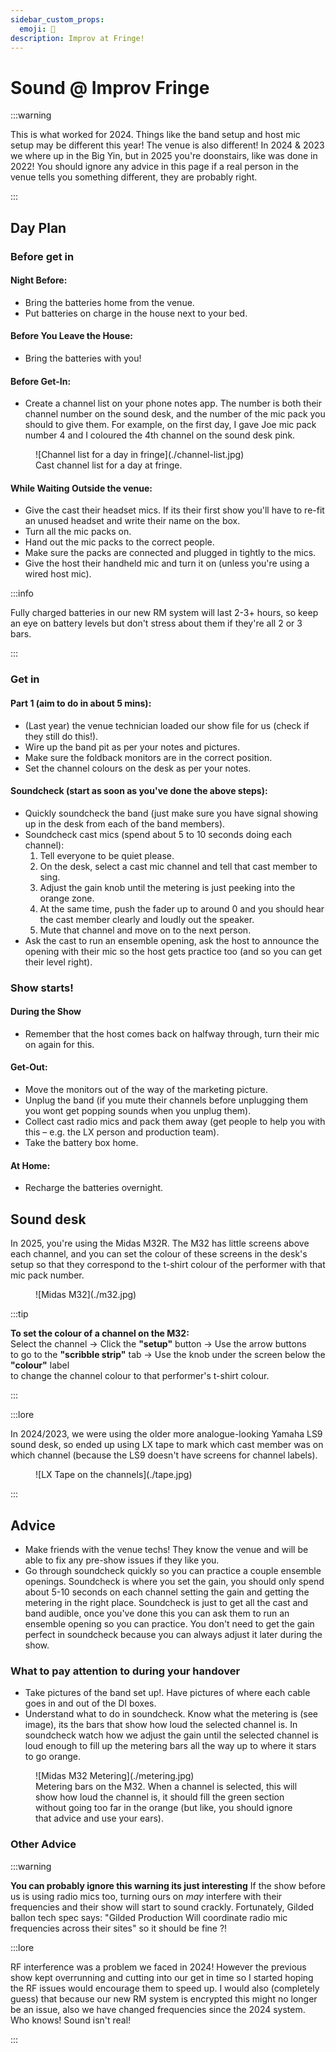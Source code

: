 ```yaml
---
sidebar_custom_props:
  emoji: 🐒
description: Improv at Fringe!
---
```


# Sound @ Improv Fringe

:::warning

This is what worked for 2024. Things like the band setup and host mic setup may be different this year! The venue is
also different! In 2024 & 2023 we where up in the Big Yin, but in 2025 you're doonstairs, like was done in 2022! You
should ignore any advice in this page if a real person in the venue tells you something different, they are probably
right.

:::

## Day Plan

### Before get in

#### Night Before:

- Bring the batteries home from the venue.
- Put batteries on charge in the house next to your bed.

#### Before You Leave the House:

- Bring the batteries with you!

#### Before Get-In:

- Create a channel list on your phone notes app. The number is both their channel number on the sound desk, and the
  number of the mic pack you should to give them. For example, on the first day, I gave Joe mic pack number 4 and I
  coloured the 4th channel on the sound desk pink.

<figure class="img-small">
  ![Channel list for a day in fringe](./channel-list.jpg)
  <figcaption>Cast channel list for a day at fringe.</figcaption>
</figure>

#### While Waiting Outside the venue:

- Give the cast their headset mics. If its their first show you'll have to re-fit an unused headset and write their name
  on the box.
- Turn all the mic packs on.
- Hand out the mic packs to the correct people.
- Make sure the packs are connected and plugged in tightly to the mics.
- Give the host their handheld mic and turn it on (unless you're using a wired host mic).

:::info

Fully charged batteries in our new RM system will last 2-3+ hours, so keep an eye on battery levels but don't stress
about them if they're all 2 or 3 bars.

:::

### Get in

#### Part 1 (aim to do in about 5 mins):

- (Last year) the venue technician loaded our show file for us (check if they still do this!).
- Wire up the band pit as per your notes and pictures.
- Make sure the foldback monitors are in the correct position.
- Set the channel colours on the desk as per your notes.

#### Soundcheck (start as soon as you've done the above steps):

- Quickly soundcheck the band (just make sure you have signal showing up in the desk from each of the band members).
- Soundcheck cast mics (spend about 5 to 10 seconds doing each channel):
  1. Tell everyone to be quiet please.
  2. On the desk, select a cast mic channel and tell that cast member to sing.
  3. Adjust the gain knob until the metering is just peeking into the orange zone.
  4. At the same time, push the fader up to around 0 and you should hear the cast member clearly and loudly out the
     speaker.
  5. Mute that channel and move on to the next person.
- Ask the cast to run an ensemble opening, ask the host to announce the opening with their mic so the host gets practice
  too (and so you can get their level right).

### Show starts!

#### During the Show

- Remember that the host comes back on halfway through, turn their mic on again for this.

#### Get-Out:

- Move the monitors out of the way of the marketing picture.
- Unplug the band (if you mute their channels before unplugging them you wont get popping sounds when you unplug them).
- Collect cast radio mics and pack them away (get people to help you with this – e.g. the LX person and production
  team).
- Take the battery box home.

#### At Home:

- Recharge the batteries overnight.

## Sound desk

In 2025, you're using the Midas M32R. The M32 has little screens above each channel, and you can set the colour of these
screens in the desk's setup so that they correspond to the t-shirt colour of the performer with that mic pack number.

<figure>
  <div class="img-gallery img-small">![Midas M32](./m32.jpg)</div>
</figure>

:::tip

**To set the colour of a channel on the M32:**  
Select the channel → Click the **"setup"** button → Use the arrow buttons  
to go to the **"scribble strip"** tab → Use the knob under the screen below the **"colour"** label  
to change the channel colour to that performer's t-shirt colour.

:::

:::lore

In 2024/2023, we were using the older more analogue-looking Yamaha LS9 sound desk, so ended up using LX tape to mark
which cast member was on which channel (because the LS9 doesn't have screens for channel labels).

<figure>
  <div class="img-gallery img-small">![LX Tape on the channels](./tape.jpg)</div>
</figure>

:::

## Advice

- Make friends with the venue techs! They know the venue and will be able to fix any pre-show issues if they like you.
- Go through soundcheck quickly so you can practice a couple ensemble openings. Soundcheck is where you set the gain,
  you should only spend about 5-10 seconds on each channel setting the gain and getting the metering in the right place.
  Soundcheck is just to get all the cast and band audible, once you've done this you can ask them to run an ensemble
  opening so you can practice. You don't need to get the gain perfect in soundcheck because you can always adjust it
  later during the show.

### What to pay attention to during your handover

- Take pictures of the band set up!. Have pictures of where each cable goes in and out of the DI boxes.
- Understand what to do in soundcheck. Know what the metering is (see image), its the bars that show how loud the
  selected channel is. In soundcheck watch how we adjust the gain until the selected channel is loud enough to fill up
  the metering bars all the way up to where it stars to go orange.

<figure class="img-small">
  ![Midas M32 Metering](./metering.jpg)
  <figcaption>
    Metering bars on the M32. When a channel is selected, this will show how loud the channel is, it should fill the
    green section without going too far in the orange (but like, you should ignore that advice and use your ears).
  </figcaption>
</figure>

### Other Advice

:::warning

**You can probably ignore this warning its just interesting** If the show before us is using radio mics too, turning
ours on _may_ interfere with their frequencies and their show will start to sound crackly. Fortunately, Gilded ballon
tech spec says: "Gilded Production Will coordinate radio mic frequencies across their sites" so it should be fine ?!

:::lore

RF interference was a problem we faced in 2024! However the previous show kept overrunning and cutting into our get in
time so I started hoping the RF issues would encourage them to speed up. I would also (completely guess) that because
our new RM system is encrypted this might no longer be an issue, also we have changed frequencies since the 2024 system.
Who knows! Sound isn't real!

:::
